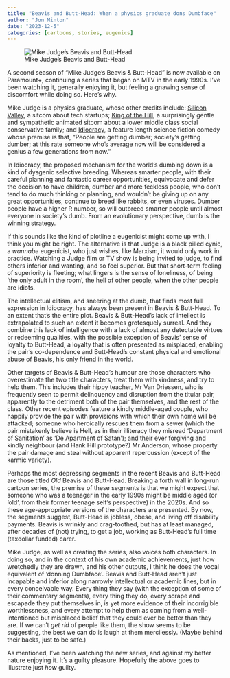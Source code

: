 ```yaml
---
title: "Beavis and Butt-Head: When a physics graduate dons Dumbface"
author: "Jon Minton"
date: "2023-12-5"
categories: [cartoons, stories, eugenics]
---
```


![Mike Judge's Beavis and Butt-Head](https://resizing.flixster.com/-XZAfHZM39UwaGJIFWKAE8fS0ak=/v3/t/assets/p24278427_b_h9_ab.jpg)

A second season of "Mike Judge's Beavis & Butt-Head" is now available on Paramount+, continuing a series that began on MTV in the early 1990s. I've been watching it, generally enjoying it, but feeling a gnawing sense of discomfort while doing so. Here's why.

Mike Judge is a physics graduate, whose other credits include: [Silicon Valley](https://en.wikipedia.org/wiki/Silicon_Valley_(TV_series)), a sitcom about tech startups; [King of the Hill](https://en.wikipedia.org/wiki/King_of_the_Hill), a surprisingly gentle and sympathetic animated sitcom about a lower middle class social conservative family; and [Idiocracy](https://en.wikipedia.org/wiki/Idiocracy), a feature length science fiction comedy whose premise is that, "People are getting dumber; society's getting dumber; at this rate someone who's average now will be considered a genius a few generations from now."

In Idiocracy, the proposed mechanism for the world's dumbing down is a kind of dysgenic selective breeding. Whereas smarter people, with their careful planning and fantastic career opportunities, equivocate and defer the decision to have children, dumber and more feckless people, who don't tend to do much thinking or planning, and wouldn't be giving up on any great opportunities, continue to breed like rabbits, or even viruses. Dumber people have a higher R number, so will outbreed smarter people until almost everyone in society's dumb. From an evolutionary perspective, dumb is the winning strategy.

If this sounds like the kind of plotline a eugenicist might come up with, I think you might be right. The alternative is that Judge is a black pilled cynic, a *wannabe* eugenicist, who just wishes, like Marxism, it would only work in practice. Watching a Judge film or TV show is being invited to judge, to find others inferior and wanting, and so feel superior. But that short-term feeling of superiority is fleeting; what lingers is the sense of loneliness, of being 'the only adult in the room', the hell of other people, when the other people are idiots.

The intellectual elitism, and sneering at the dumb, that finds most full expression in Idiocracy, has always been present in Beavis & Butt-Head. To an extent that's the entire plot. Beavis & Butt-Head's lack of intellect is extrapolated to such an extent it becomes grotesquely surreal. And they combine this lack of intelligence with a lack of almost any detectable virtues or redeeming qualities, with the possible exception of Beavis' sense of loyalty to Butt-Head, a loyalty that is often presented as misplaced, enabling the pair's co-dependence and Butt-Head's constant physical and emotional abuse of Beavis, his only friend in the world.

Other targets of Beavis & Butt-Head's humour are those characters who overestimate the two title characters, treat them with kindness, and try to help them. This includes their hippy teacher, Mr Van Driessen, who is frequently seen to permit delinquency and disruption from the titular pair, apparently to the detriment both of the pair themselves, and the rest of the class. Other recent episodes feature a kindly middle-aged couple, who happily provide the pair with provisions with which their own home will be attacked; someone who heroically rescues them from a sewer (which the pair mistakenly believe is Hell, as in their illiteracy they misread 'Department of Sanitation' as 'De Apartment of Satan'); and their ever forgiving and kindly neighbour (and Hank Hill prototype?) Mr Anderson, whose property the pair damage and steal without apparent repercussion (except of the karmic variety).

Perhaps the most depressing segments in the recent Beavis and Butt-Head are those titled *Old* Beavis and Butt-Head. Breaking a forth wall in long-run cartoon series, the premise of these segments is that we might expect that someone who was a teenager in the early 1990s might be middle aged (or 'old', from their former teenage self's perspective) in the 2020s. And so these age-appropriate versions of the characters are presented. By now, the segments suggest, Butt-Head is jobless, obese, and living off disability payments. Beavis is wrinkly and crag-toothed, but has at least managed, after decades of (not) trying, to get a job, working as Butt-Head's full time (taxdollar funded) carer.

Mike Judge, as well as creating the series, also voices both characters. In doing so, and in the context of his own academic achievements, just how wretchedly they are drawn, and his other outputs, I think he does the vocal equivalent of 'donning Dumbface'. Beavis and Butt-Head aren't just incapable and inferior along narrowly intellectual or academic lines, but in every conceivable way. Every thing they say (with the exception of some of their commentary segments), every thing they do, every scrape and escapade they put themselves in, is yet more evidence of their incorrigible worthlessness, and every attempt to help them as coming from a well-intentioned but misplaced belief that they could ever be better than they are. If we can't *get rid* of people like them, the show seems to be suggesting, the best we can do is laugh at them mercilessly. (Maybe behind their backs, just to be safe.)

As mentioned, I've been watching the new series, and against my better nature enjoying it. It's a guilty pleasure. Hopefully the above goes to illustrate just *how* guilty.
